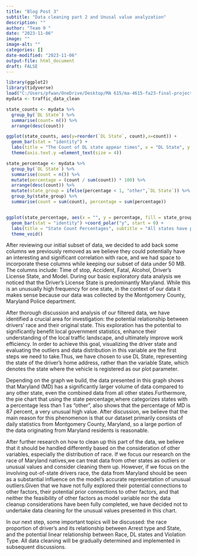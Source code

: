 ```yaml
---
title: "Blog Post 3"
subtitle: "Data cleaning part 2 and Unusal value analyzation"
description: ""
author: "Team 9 "
date: "2023-11-06"
image: ""
image-alt: ""
categories: []
date-modified: "2023-11-06"
output-file: html_document
draft: FALSE
---
```


```r
library(ggplot2)
library(tidyverse)
load("C:/Users/pfwan/OneDrive/Desktop/MA 615/ma-4615-fa23-final-project-burg-team-9/dataset/traffic_violations.RData")
mydata <- traffic_data_clean

state_counts <- mydata %>% 
  group_by(`DL State`) %>%
  summarise(count= n()) %>% 
  arrange(desc(count))

ggplot(state_counts, aes(y=reorder(`DL State`, count),x=count)) + 
  geom_bar(stat = "identity") +
  labs(title = "The Count of DL state appear times", x = "DL State", y = "Count numbers") + theme_minimal() +
  theme(axis.text.y =element_text(size = 4))
```


```r
state_percentage <- mydata %>% 
  group_by(`DL State`) %>%
  summarise(count = n()) %>%
  mutate(percentage = (count / sum(count)) * 100) %>%
  arrange(desc(count)) %>%
  mutate(state_group = ifelse(percentage < 1, "other",`DL State`)) %>%
  group_by(state_group) %>%
  summarise(count = sum(count), percentage = sum(percentage))


ggplot(state_percentage, aes(x = "", y = percentage, fill = state_group)) +
  geom_bar(stat = "identity") +coord_polar("y", start = 0) +
  labs(title = "State Count Percentages", subtitle = "All states have percentage less than 1 grouped as other",fill = "State") +   geom_text(aes(label = paste0(round(percentage, 1), "%")),position = position_stack(vjust = 0.5))+
  theme_void()

```

After reviewing our initial subset of data, we decided to add back some columns we previously removed as we believe they could potentially have an interesting and significant correlation with race, and we had space to incorporate these columns while keeping our subset of data under 50 MB. The columns include: Time of stop, Accident, Fatal, Alcohol, Driver’s License State, and Model. During our basic exploratory data analysis we noticed that the Driver's License State is predominantly Maryland. While this is an unusually high frequency for one state, in the context of our data it makes sense because our data was collected by the Montgomery County, Maryland Police department. 

After thorough discussion and analysis of our filtered data, we have identified a crucial area for investigation: the potential relationship between drivers’ race and their original state. This exploration has the potential to significantly benefit local government statistics, enhance their understanding of the local traffic landscape, and ultimately improve work efficiency. In order to achieve this goal, visualizing the driver state and evaluating the outliers and data distribution in this variable are the first steps we need to take.Thus, we have chosen to use DL State, representing the state of the driver's home address, rather than the variable State, which denotes the state where the vehicle is registered as our plot parameter.

Depending on the graph we build, the data presented in this graph shows that Maryland (MD) has a significantly larger volume of data compared to any other state, even the combined data from all other states.Furthermore, the pie chart that using the state percentage,where categorizes states with a percentage less than 1 as "other", also shows that the percentage of MD is 87 percent, a very unusual high value. After discussion, we believe that the main reason for this phenomenon is that our dataset primarily consists of daily statistics from Montgomery County, Maryland, so a large portion of the data originating from Maryland residents is reasonable.

After further research on how to clean up this part of the data, we believe that it should be handled differently based on the consideration of other variables, especially the distribution of race. If we focus our research on the race of Maryland natives,we can treat data from other states as outliers or unusual values and consider cleaning them up. However,  if we focus on the involving out-of-state drivers race, the data from Maryland should be seen as a substantial influence on the model's accurate representation of unusual outliers.Given that we have not fully explored their potential connections to other factors, their potential prior connections to other factors, and that neither the feasibility of other factors as model variable nor the data cleanup considerations have been fully completed, we have decided not to undertake data cleaning for the unusual values presented in this chart.   

In our next step, some important topics will be discussed: the race proportion of driver’s and its relationship between Arrest type and State, and the potential linear relationship between Race, DL states and Violation Type. All data cleaning will be gradually determined and implemented in subsequent discussions. 





